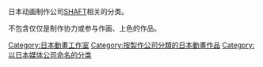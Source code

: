 日本动画制作公司[[SHAFT|SHAFT]]相关的分类。

不包含仅仅是制作协力或参与作画、上色的作品。

[[Category:日本動畫工作室|Category:日本動畫工作室]]
[[Category:按製作公司分類的日本動畫作品|Category:按製作公司分類的日本動畫作品]]
[[Category:以日本媒体公司命名的分类|Category:以日本媒体公司命名的分类]]